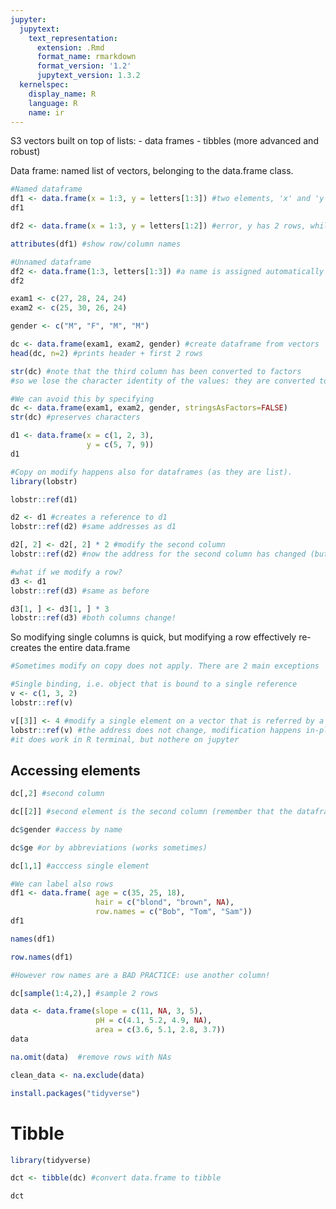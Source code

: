 ```yaml
---
jupyter:
  jupytext:
    text_representation:
      extension: .Rmd
      format_name: rmarkdown
      format_version: '1.2'
      jupytext_version: 1.3.2
  kernelspec:
    display_name: R
    language: R
    name: ir
---
```


S3 vectors built on top of lists:
- data frames 
- tibbles (more advanced and robust)

Data frame: named list of vectors, belonging to the data.frame class.

```r
#Named dataframe
df1 <- data.frame(x = 1:3, y = letters[1:3]) #two elements, 'x' and 'y', with the SAME number of rows
df1
```

```r
df2 <- data.frame(x = 1:3, y = letters[1:2]) #error, y has 2 rows, while x has 3
```

```r
attributes(df1) #show row/column names
```

```r
#Unnamed dataframe
df2 <- data.frame(1:3, letters[1:3]) #a name is assigned automatically
df2
```

```r
exam1 <- c(27, 28, 24, 24)
exam2 <- c(25, 30, 26, 24)

gender <- c("M", "F", "M", "M")

dc <- data.frame(exam1, exam2, gender) #create dataframe from vectors
head(dc, n=2) #prints header + first 2 rows
```

```r
str(dc) #note that the third column has been converted to factors
#so we lose the character identity of the values: they are converted to numbers
```

```r
#We can avoid this by specifying
dc <- data.frame(exam1, exam2, gender, stringsAsFactors=FALSE)
str(dc) #preserves characters
```

```r
d1 <- data.frame(x = c(1, 2, 3), 
                 y = c(5, 7, 9))
d1
```

```r
#Copy on modify happens also for dataframes (as they are list).
library(lobstr)
```

```r
lobstr::ref(d1)
```

```r
d2 <- d1 #creates a reference to d1
lobstr::ref(d2) #same addresses as d1
```

```r
d2[, 2] <- d2[, 2] * 2 #modify the second column
lobstr::ref(d2) #now the address for the second column has changed (but the first one not!)
```

```r
#what if we modify a row?
d3 <- d1
lobstr::ref(d3) #same as before

d3[1, ] <- d3[1, ] * 3
lobstr::ref(d3) #both columns change!
```

So modifying single columns is quick, but modifying a row effectively re-creates the entire data.frame

```r
#Sometimes modify on copy does not apply. There are 2 main exceptions

#Single binding, i.e. object that is bound to a single reference
v <- c(1, 3, 2)
lobstr::ref(v)

v[[3]] <- 4 #modify a single element on a vector that is referred by a single variable
lobstr::ref(v) #the address does not change, modification happens in-place (why does it change!?)
#it does work in R terminal, but nothere on jupyter
```

## Accessing elements

```r
dc[,2] #second column
```

```r
dc[[2]] #second element is the second column (remember that the dataframe is a list of vectors)
```

```r
dc$gender #access by name
```

```r
dc$ge #or by abbreviations (works sometimes)
```

```r
dc[1,1] #acccess single element
```

```r
#We can label also rows
df1 <- data.frame( age = c(35, 25, 18),
                   hair = c("blond", "brown", NA),
                   row.names = c("Bob", "Tom", "Sam"))
df1
```

```r
names(df1)
```

```r
row.names(df1)
```

```r
#However row names are a BAD PRACTICE: use another column!
```

```r
dc[sample(1:4,2),] #sample 2 rows
```

```r
data <- data.frame(slope = c(11, NA, 3, 5),
                   pH = c(4.1, 5.2, 4.9, NA),
                   area = c(3.6, 5.1, 2.8, 3.7)) 
data
```

```r
na.omit(data)  #remove rows with NAs
```

```r
clean_data <- na.exclude(data)
```

```r
install.packages("tidyverse")
```

# Tibble

```r
library(tidyverse)
```

```r
dct <- tibble(dc) #convert data.frame to tibble
```

```r
dct
```

```r

```
